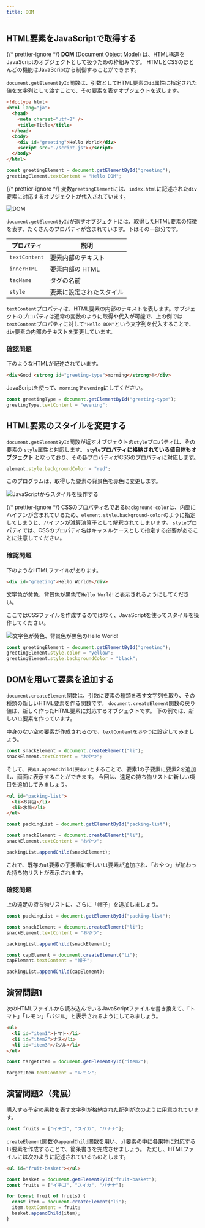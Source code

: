 ```yaml
---
title: DOM
---
```


## <Term>HTML</Term>要素を<Term>JavaScript</Term>で取得する

{/* prettier-ignore */}
<Term>**DOM**</Term> (Document Object Model) は、<Term>HTML</Term>構造を <Term>JavaScript</Term>の<Term>オブジェクト</Term>として扱うための枠組みです。
<Term>HTML</Term>と<Term>CSS</Term>のほとんどの機能は<Term>JavaScript</Term>から制御することができます。

`document.getElementById`<Term>関数</Term>は、<Term>引数</Term>として<Term>HTML要素</Term>の`id`<Term>属性</Term>に指定された値を<Term>文字列</Term>として<Term>渡す</Term>ことで、その<Term>要素</Term>を表す<Term>オブジェクト</Term>を<Term>返し</Term>ます。

```html title="index.html"
<!doctype html>
<html lang="ja">
  <head>
    <meta charset="utf-8" />
    <title>Title</title>
  </head>
  <body>
    <div id="greeting">Hello World</div>
    <script src="./script.js"></script>
  </body>
</html>
```

```js title="script.js"
const greetingElement = document.getElementById("greeting");
greetingElement.textContent = "Hello DOM";
```

<ViewSource url={import.meta.url} path="_samples/get-element-by-id" />

{/* prettier-ignore */}
<Term>変数</Term>`greetingElement`には、`index.html`に記述された`div`<Term>要素</Term>に対応する<Term>オブジェクト</Term>が<Term>代入</Term>されています。

![DOM](./dom.png)

`document.getElementById`が<Term>返す</Term><Term>オブジェクト</Term>には、取得したHTML<Term>要素</Term>の特徴を表す、たくさんの<Term>プロパティ</Term>が含まれています。下はその一部分です。

| プロパティ    | 説明                                  |
| ------------- | ------------------------------------- |
| `textContent` | <Term>要素</Term>内部のテキスト       |
| `innerHTML`   | <Term>要素</Term>内部の HTML          |
| `tagName`     | <Term>タグ</Term>の名前               |
| `style`       | <Term>要素</Term>に設定されたスタイル |

`textContent`<Term>プロパティ</Term>は、<Term>HTML要素</Term>の内部のテキストを表します。<Term>オブジェクト</Term>の<Term>プロパティ</Term>は通常の<Term>変数</Term>のように取得や<Term>代入</Term>が可能で、上の例では`textContent`<Term>プロパティ</Term>に対して`"Hello DOM"`という<Term>文字列</Term>を代入することで、`div`<Term>要素</Term>の内部のテキストを変更しています。

### 確認問題

下のようなHTMLが記述されています。

```html title="index.html"
<div>Good <strong id="greeting-type">morning</strong>!</div>
```

JavaScriptを使って、`morning`を`evening`にしてください。

<Answer>

```js title="script.js"
const greetingType = document.getElementById("greeting-type");
greetingType.textContent = "evening";
```

<ViewSource url={import.meta.url} path="_samples/good-evening" />

</Answer>

## <Term>HTML要素</Term>のスタイルを変更する

`document.getElementById`<Term>関数</Term>が返す<Term>オブジェクト</Term>の`style`<Term>プロパティ</Term>は、その要素の <Term>`style`属性</Term>と対応します。 **`style`<Term>プロパティ</Term>に格納されている<Term>値</Term>自体も<Term>オブジェクト</Term>** となっており、その各<Term>プロパティ</Term>がCSSの<Term type="cssProperty">プロパティ</Term>に対応します。

```js title="script.js"
element.style.backgroundColor = "red";
```

このプログラムは、取得した<Term>要素</Term>の背景色を赤色に変更します。

![JavaScriptからスタイルを操作する](./change-styles.png)

{/* prettier-ignore */}
<Term>CSS</Term>の<Term type="cssProperty">プロパティ</Term>名である`background-color`は、内部にハイフンが含まれているため、`element.style.background-color`のように指定してしまうと、ハイフンが減算<Term>演算子</Term>として解釈されてしまいます。
`style`<Term>プロパティ</Term>では、<Term>CSS</Term>の<Term type="cssProperty">プロパティ</Term>名は<Term>キャメルケース</Term>として指定する必要があることに注意してください。

### 確認問題

下のようなHTMLファイルがあります。

```html title="index.html"
<div id="greeting">Hello World!</div>
```

文字色が黄色、背景色が黒色で`Hello World!`と表示されるようにしてください。

ここではCSSファイルを作成するのではなく、JavaScriptを使ってスタイルを操作してください。

![文字色が黄色、背景色が黒色のHello World!](./yellow-hello-world.png)

<Answer>

```js title="script.js"
const greetingElement = document.getElementById("greeting");
greetingElement.style.color = "yellow";
greetingElement.style.backgroundColor = "black";
```

<ViewSource url={import.meta.url} path="_samples/change-styles" />

</Answer>

## DOMを用いて要素を追加する

`document.createElement`関数は、引数に要素の種類を表す文字列を取り、その種類の新しいHTML要素を作る関数です。
`document.createElement`関数の戻り値は、新しく作ったHTML要素に対応するオブジェクトです。
下の例では、新しい`li`要素を作っています。

中身のない空の要素が作成されるので、`textContent`を`おやつ`に設定してみましょう。

```js title="script.js"
const snackElement = document.createElement("li");
snackElement.textContent = "おやつ";
```

そして、`要素1.appendChild(要素2)`とすることで、要素1の子要素に要素2を追加し、画面に表示することができます。
今回は、遠足の持ち物リストに新しい項目を追加してみましょう。

```html title="index.html"
<ul id="packing-list">
  <li>お弁当</li>
  <li>水筒</li>
</ul>
```

```js title="script.js"
const packingList = document.getElementById("packing-list");

const snackElement = document.createElement("li");
snackElement.textContent = "おやつ";

packingList.appendChild(snackElement);
```

これで、既存の`ul`要素の子要素に新しい`li`要素が追加され、「おやつ」が加わった持ち物リストが表示されます。

### 確認問題

上の遠足の持ち物リストに、さらに「帽子」を追加しましょう。

<Answer>

```js title="script.js"
const packingList = document.getElementById("packing-list");

const snackElement = document.createElement("li");
snackElement.textContent = "おやつ";

packingList.appendChild(snackElement);

const capElement = document.createElement("li");
capElement.textContent = "帽子";

packingList.appendChild(capElement);
```

<ViewSource url={import.meta.url} path="_samples/add-element-exercise" />

</Answer>

## 演習問題1

次のHTMLファイルから読み込んでいるJavaScriptファイルを書き換えて、「トマト」「レモン」「バジル」と表示されるようにしてみましょう。

```html title="index.html"
<ul>
  <li id="item1">トマト</li>
  <li id="item2">ナス</li>
  <li id="item3">バジル</li>
</ul>
```

<Answer title="買い物リストの書き換え">

```js title="script.js"
const targetItem = document.getElementById("item2");

targetItem.textContent = "レモン";
```

<ViewSource url={import.meta.url} path="_samples/change-shopping-memo" />

</Answer>

## 演習問題2（発展）

購入する予定の果物を表す文字列が格納された配列が次のように用意されています。

```js
const fruits = ["イチゴ", "スイカ", "バナナ"];
```

`createElement`関数や`appendChild`関数を用い、`ul`要素の中に各果物に対応する`li`要素を作成することで、箇条書きを完成させましょう。
ただし、HTMLファイルには次のように記述されているものとします。

```html title="index.html"
<ul id="fruit-basket"></ul>
```

<Answer title="フルーツバスケット">

```js title="script.js"
const basket = document.getElementById("fruit-basket");
const fruits = ["イチゴ", "スイカ", "バナナ"];

for (const fruit of fruits) {
  const item = document.createElement("li");
  item.textContent = fruit;
  basket.appendChild(item);
}
```

<ViewSource url={import.meta.url} path="_samples/fruit-basket" />

</Answer>

